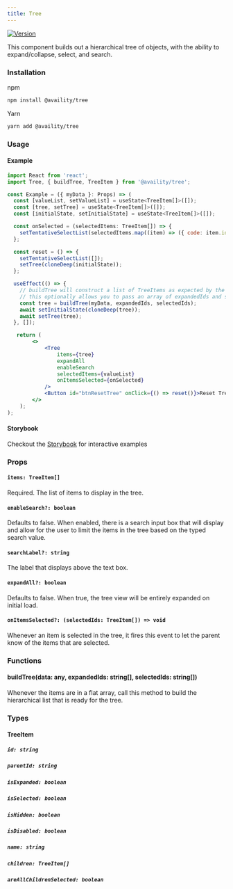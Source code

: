```yaml
---
title: Tree
---
```


[![Version](https://img.shields.io/npm/v/@availity/tree.svg?style=for-the-badge)](https://www.npmjs.com/package/@availity/tree)

This component builds out a hierarchical tree of objects, with the ability to expand/collapse, select, and search.

### Installation

npm

```bash
npm install @availity/tree
```

Yarn

```bash
yarn add @availity/tree
```

### Usage

#### Example

```jsx
import React from 'react';
import Tree, { buildTree, TreeItem } from '@availity/tree';

const Example = ({ myData }: Props) => (
  const [valueList, setValueList] = useState<TreeItem[]>([]);
  const [tree, setTree] = useState<TreeItem[]>([]);
  const [initialState, setInitialState] = useState<TreeItem[]>([]);

  const onSelected = (selectedItems: TreeItem[]) => {
    setTentativeSelectList(selectedItems.map((item) => ({ code: item.id, value: item.name })));
  };

  const reset = () => {
    setTentativeSelectList([]);
    setTree(cloneDeep(initialState));
  };

  useEffect(() => {
    // buildTree will construct a list of TreeItems as expected by the tree component
    // this optionally allows you to pass an array of expandedIds and selectedIds
    const tree = buildTree(myData, expandedIds, selectedIds);
    await setInitialState(cloneDeep(tree));
    await setTree(tree);
  }, []);

   return (
        <>
            <Tree
                items={tree}
                expandAll
                enableSearch
                selectedItems={valueList}
                onItemsSelected={onSelected}
            />
            <Button id="btnResetTree" onClick={() => reset()}>Reset Tree</Button>
        </>
    );
);
```

#### Storybook

Checkout the [Storybook](https://availity.github.io/availity-react/storybook/?path=/story/components-tree--default) for interactive examples

### Props

#### `items: TreeItem[]`

Required. The list of items to display in the tree.

#### `enableSearch?: boolean`

Defaults to false. When enabled, there is a search input box that will display and allow for the user to limit the items in the tree based on the typed search value.

#### `searchLabel?: string`

The label that displays above the text box.

#### `expandAll?: boolean`

Defaults to false. When true, the tree view will be entirely expanded on initial load.

#### `onItemsSelected?: (selectedIds: TreeItem[]) => void`

Whenever an item is selected in the tree, it fires this event to let the parent know of the items that are selected.

### Functions

#### buildTree(data: any, expandedIds: string[], selectedIds: string[])

Whenever the items are in a flat array, call this method to build the hierarchical list that is ready for the tree.

### Types

#### TreeItem

##### `id: string`

##### `parentId: string`

##### `isExpanded: boolean`

##### `isSelected: boolean`

##### `isHidden: boolean`

##### `isDisabled: boolean`

##### `name: string`

##### `children: TreeItem[]`

##### `areAllChildrenSelected: boolean`
